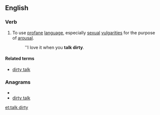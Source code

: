 ==English==

===Verb===
{{en-verb|inf=[[to]] [[talk]] [[dirty]]|talks dirty|talking dirty|talked dirty}}

# {{context|intransitive|idiom}} To use [[profane]] [[language]], especially [[sexual]] [[vulgarity|vulgarities]] for the purpose of [[arousal]].
#:''I love it when you '''talk dirty'''.

====Related terms====
* [[dirty talk]]

===Anagrams===
* {{alphagram|adiklrtty}}
* [[dirty talk#English|dirty talk]]

[[et:talk dirty]]